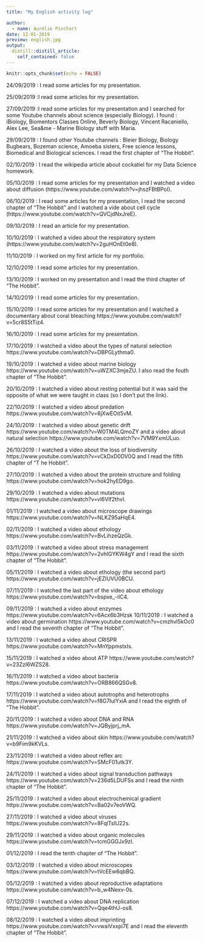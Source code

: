 ```yaml
---
title: "My English activity log"

author:
  - name: Aurélie Pinchart
date: 12-01-2019
preview: english.jpg
output:
  distill::distill_article:
    self_contained: false
---
```


```r
knitr::opts_chunk$set(echo = FALSE)
```

24/09/2019 : I read some articles for my presentation.

25/09/2019 :I read some articles for my presentation.

27/09/2019 :I read some articles for my presentation and I searched for some Youtube channels about science (especially Biology). I found : iBiology, Biomentors Classes Online, Beverly Biology, Vincent Racaniello, Alex Lee, Sea&amp;me - Marine Biology stuff with Maria.

29/09/2019 : I found other Youtube channels : Bleier Biology, Biology Bugbears, Bozeman science, Amoeba sisters, Free science lessons, Biomedical and Biological sciences.
I read the first chapter of "The Hobbit".

02/10/2019 : I read the wikipedia article about cockatiel for my Data Science homework.

05/10/2019 : I read some articles for my presentation and I watched a video about diffusion (https://www.youtube.com/watch?v=jhszFBtBPoI).

06/10/2019 : I read some articles for my presentation, I read the second chapter of "The Hobbit" and I watched a vide about cell cycle (https://www.youtube.com/watch?v=QVCjdNxJreE).

09/10/2019 : I read an article for my presentation.

10/10/2019 : I watched a video about the respiratory system (https://www.youtube.com/watch?v=2guHOnEt0e8).

11/10/2019 : I worked on my first article for my portfolio.

12/10/2019 : I read some articles for my presentation.

13/10/2019 : I worked on my presentation and I read the third chapter of "The Hobbit".

14/10/2019 : I read some articles for my presentation.

15/10/2019 : I read some articles for my presentation and I watched a documentary about coral bleaching https://www.youtube.com/watch?v=5cr8S5tTiz4.

16/10/2019 : I read some articles for my presentation.

17/10/2019 : I watched a video about the types of natural selection https://www.youtube.com/watch?v=DBPGLythma0.

19/10/2019 : I watched a video about marine biology https://www.youtube.com/watch?v=uWZXC3mjeZU. I also read the fouth chapter of "The Hobbit".

20/10/2019 : I watched a video about resting potential but it was said the opposite of what we were taught in class (so I don't put the link).

22/10/2019 : I watched a video about predation https://www.youtube.com/watch?v=6jXwEOit5vM.

24/10/2019 : I watched a video about genetic drift https://www.youtube.com/watch?v=W0TM4LQmoZY and a video about natural selection https://www.youtube.com/watch?v=7VM9YxmULuo.

26/10/2019 : I watched a video about the loss of biodiversity https://www.youtube.com/watch?v=vCkDxD0DV0Q and I read the fifth chapter of "T he Hobbit".

27/10/2019 : I watched a video about the protein structure and folding https://www.youtube.com/watch?v=hok2hyED9go.

29/10/2019 : I watched a video about mutations https://www.youtube.com/watch?v=vl6Vlf2thvI.

01/11/2019 : I watched a video about microscope drawings https://www.youtube.com/watch?v=NLKZ95aHqE4.

02/11/2019 : I watched a video about ethology https://www.youtube.com/watch?v=BvLihzeQzGk.

03/11/2019 : I watched a video about stress management https://www.youtube.com/watch?v=2vhIGYKW4gY and I read the sixth chapter of "The Hobbit".

05/11/2019 : I watched a video about ethology (the second part) https://www.youtube.com/watch?v=jEZIUVU0BCU.

07/11/2019 : I watched  the last part of the video about ethology https://www.youtube.com/watch?v=bspxe_-ilC4.

09/11/2019 : I watched a video about enzymes https://www.youtube.com/watch?v=6Acx6b3Hzsk 
10/11/2019 : I watched a video about germination https://www.youtube.com/watch?v=cmzhvl5kOc0 and I read the seventh chapter of "The Hobbit".

13/11/2019 : I watched a video about CRISPR https://www.youtube.com/watch?v=MnYppmstxIs.

15/11/2019 : I watched a video about ATP https://www.youtube.com/watch?v=23ZzI6WZS28.

16/11/2019 : I watched a video about bacteria https://www.youtube.com/watch?v=ORB866QSGv8.

17/11/2019 : I watched a video about autotrophs and heterotrophs https://www.youtube.com/watch?v=f8G7IulYxiA and I read the eighth of "The Hobbit".

20/11/2019 : I watched a video about DNA and RNA https://www.youtube.com/watch?v=JQByjprj_mA.

21/11/2019 : I watched a video about skin https://www.youtube.com/watch?v=b9Fim9kKVLs.

23/11/2019 : I watched a video about reflex arc https://www.youtube.com/watch?v=SMcF01utk3Y.

24/11/2019 : I watched a video about signal transduction pathways https://www.youtube.com/watch?v=236d5LDUFSs and I read the ninth chapter of "The Hobbit".

25/11/2019 : I watched a video about electrochemical gradient https://www.youtube.com/watch?v=Ba02v7eoVWQ.

27/11/2019 : I watched a video about viruses https://www.youtube.com/watch?v=8FqlTslU22s.

29/11/2019 : I watched a video about organic molecules https://www.youtube.com/watch?v=tcmGGGJx9zI.

01/12/2019 : I read the tenth chapter of "The Hobbit".

03/12/2019 : I watched a video about microscopes https://www.youtube.com/watch?v=tVcEEw6qbBQ.

05/12/2019 : I watched a video about reproductive adaptations https://www.youtube.com/watch?v=b_w4Nexv-0s.

07/12/2019 : I watched a video about DNA replication https://www.youtube.com/watch?v=Qqe4thU-os8.

08/12/2019 : I watched a video about imprinting https://www.youtube.com/watch?v=vwaiVxxpi7E and I read the eleventh chapter of "The Hobbit".

